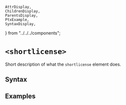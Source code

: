     AttrDisplay,
    ChildrenDisplay,
    ParentsDisplay,
    PtxExample,
    SyntaxDisplay,
} from "../../../components";

# `<shortlicense>`

Short description of what the `shortlicense` element does.

## Syntax

<SyntaxDisplay name="shortlicense" />

## Examples

    